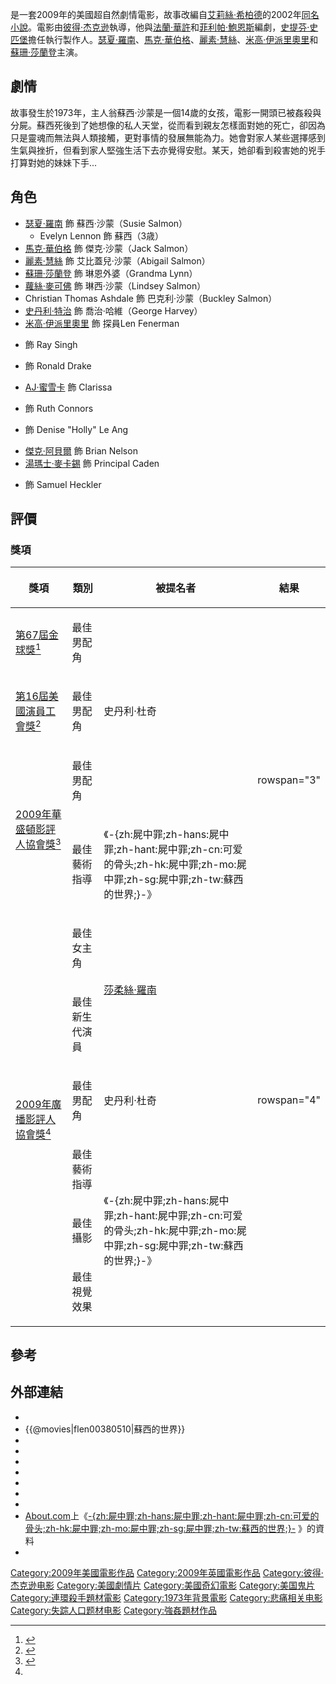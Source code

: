{{noteTA
|T=zh-hans:屍中罪;zh-hant:屍中罪;zh-cn:可爱的骨头;zh-hk:屍中罪;zh-mo:屍中罪;zh-sg:屍中罪;zh-tw:蘇西的世界;
|G1=Show
}}
{{Infobox Film
| name               = -{zh:屍中罪;zh-hans:屍中罪;zh-hant:屍中罪;zh-cn:可爱的骨头;zh-hk:屍中罪;zh-mo:屍中罪;zh-sg:屍中罪;zh-tw:蘇西的世界;}-
| original_name      = ''{{lang|en|The Lovely Bones}}''
| image              = Lovely bones ver2.jpg
| caption            = 電影海報
| director           = [[彼得·杰克逊|彼得·杰克逊]]
| producer           = 彼得·杰克逊<br />[[法蘭·華許|法蘭·華許]]<br/>{{link-en|卡羅琳·康寧漢|Carolynne Cunningham}}<br />Aimee Peyronnet
| writer             = 彼得·杰克逊<br />法蘭·華許<br />[[菲利帕·鮑恩斯|菲利帕·鮑恩斯]]
| based_on           = 《-{[[蘇西的世界|蘇西的世界]]}-》（台譯中文版）<br />''The Lovely Bones''<br />作者：[[艾莉絲·希柏德|艾莉絲·希柏德]]
| starring           = [[瑟夏·羅南|瑟夏·羅南]]<br />[[馬克·華伯格|馬克·華伯格]]<br />[[麗素·慧絲|麗素·慧絲]]<br />[[蘇珊·莎蘭登|蘇珊·莎蘭登]]<br />[[史丹利·特治|史丹利·特治]]<br />[[米高·伊派里奧里|米高·伊派里奧里]]
| music              = [[布萊恩·伊諾|布萊恩·伊諾]]
| cinematography     = [[安德魯·萊斯尼|安德魯·萊斯尼]]
| editing            = [[賈貝茲·歐森|賈貝茲·歐森]]
| production_company = [[夢工場|夢工場]]<br />{{link-en|Film4 Productions|Film4 Productions}}<br />{{link-en|WingNut Films|WingNut Films}}
| distributor        = [[派拉蒙電影公司|派拉蒙電影公司]]
| released           = {{start date|2009|11|24}}<br />{{small|(Royal premiere)}}<br />{{start date|2009|12|26}}<br />{{small|(紐西蘭)}}<br />{{start date|2010|1|15}}<br />{{small|(美國)}}<br />{{start date|2010|1|29}}<br />{{small|(英國)}}
| runtime            = 135分鐘
| country            = [[紐西蘭|紐西蘭]]<br/>[[美國|美國]]<br />[[英國|英國]]
| language           = 英語
| budget             = $6千5百萬<ref>{{cite web |url=http://www.boxofficemojo.com/movies/?id=lovelybones.htm |title=THE LOVELY BONES |work=[[Box_Office_Mojo|BoxOfficeMoJo.com]] |accessdate=2009-12-26 |archive-date=2012-02-15 |archive-url=https://www.webcitation.org/65Tkv80yh?url=http://www.boxofficemojo.com/movies/?id=lovelybones.htm |dead-url=no }}</ref>
| gross              = $93,148,790
| cn_name            = 可爱的骨头
| hk_name            = 屍中罪
| tw_name            = 蘇西的世界
}}
{{作品名稱|name=''The Lovely Bones''|hk=屍中罪|tw=蘇西的世界|cn=可爱的骨头}}是一套2009年的美國超自然劇情電影，故事改編自[[艾莉絲·希柏德|艾莉絲·希柏德]]的2002年[[蘇西的世界|同名小說]]。電影由[[彼得·杰克逊|彼得·杰克逊]]執導，他與[[法蘭·華許|法蘭·華許]]和[[菲利帕·鮑恩斯|菲利帕·鮑恩斯]]編劇，[[史提芬·史匹堡|史提芬·史匹堡]]擔任執行製作人。[[瑟夏·羅南|瑟夏·羅南]]、[[馬克·華伯格|馬克·華伯格]]、[[麗素·慧絲|麗素·慧絲]]、[[米高·伊派里奧里|米高·伊派里奧里]]和[[蘇珊·莎蘭登|蘇珊·莎蘭登]]主演。

==劇情==
故事發生於1973年，主人翁蘇西·沙蒙是一個14歲的女孩，電影一開頭已被姦殺與分屍。蘇西死後到了她想像的私人天堂，從而看到親友怎樣面對她的死亡，卻因為只是靈魂而無法與人類接觸，更對事情的發展無能為力。她會對家人某些選擇感到生氣與挫折，但看到家人堅強生活下去亦覺得安慰。某天，她卻看到殺害她的兇手打算對她的妹妹下手...

==角色==
* [[瑟夏·羅南|瑟夏·羅南]] 飾 蘇西·沙蒙（Susie Salmon）
** Evelyn Lennon 飾 蘇西（3歳）
* [[馬克·華伯格|馬克·華伯格]] 飾 傑克·沙蒙（Jack Salmon）
* [[麗素·慧絲|麗素·慧絲]] 飾 艾比蓋兒·沙蒙（Abigail Salmon）
* [[蘇珊·莎蘭登|蘇珊·莎蘭登]] 飾 琳恩外婆（Grandma Lynn）
* [[蘿絲·麥可佛|蘿絲·麥可佛]] 飾 琳西·沙蒙（Lindsey Salmon）
* Christian Thomas Ashdale 飾 巴克利·沙蒙（Buckley Salmon）
* [[史丹利·特治|史丹利·特治]] 飾 喬治·哈維（George Harvey）
* [[米高·伊派里奧里|米高·伊派里奧里]] 飾 探員Len Fenerman
* {{link-en|瑞斯·里奇|Reece Ritchie}} 飾 Ray Singh
* {{link-en|Charlie Saxton|Charlie Saxton}} 飾 Ronald Drake
* [[AJ·蜜雪卡|AJ·蜜雪卡]] 飾 Clarissa
* {{link-en|嘉露蓮·丹多|Carolyn Dando}} 飾 Ruth Connors
* {{link-en|司徒少英|Nikki SooHoo}} 飾 Denise "Holly" Le Ang
* [[傑克·阿貝爾|傑克·阿貝爾]] 飾 Brian Nelson
* [[湯瑪士·麥卡錫|湯瑪士·麥卡錫]] 飾 Principal Caden
* {{link-en|安德魯·詹姆士·亞倫|Andrew James Allen}} 飾 Samuel Heckler

==評價==
=== 獎項 ===
{|class="wikitable" border="1"
|- 
! 獎項
! 類別
! 被提名者
! 結果
|-
|[[第67屆金球獎|第67屆金球獎]]<ref name="ggnoms">{{cite web|url=http://www.goldenglobes.org/news/id/159 |title=THE 67TH ANNUAL GOLDEN GLOBE AWARDS NOMINATIONS |date=2009-12-15 |author=HFPA News |work=[[Golden_Globes|GoldenGlobes.org]] |accessdate=2009-12-15 |deadurl=yes |archiveurl=https://web.archive.org/web/20091215200927/http://www.goldenglobes.org/news/id/159 |archivedate=2009-12-15 }}</ref> 
| 最佳男配角
|rowspan="3"| 史丹利·杜奇
| {{nominated}} 
|-
|[[美國演員工會獎|第16屆美國演員工會獎]]<ref name="sag">{{cite web|url=http://www.sagawards.org/PR_091217 |title=NOMINATIONS ANNOUNCED FOR THE 16th ANNUAL SCREEN ACTORS GUILD AWARDS® |date=2009-12-17 |author=Screen Actor Guild Awards |work=[[美国演员工会奖|SAGAwards.com]] |accessdate=2009-12-17 |deadurl=yes |archiveurl=https://web.archive.org/web/20110723171544/http://www.sagawards.org/PR_091217 |archivedate=2011-07-23 }}</ref>
| 最佳男配角
| {{nominated}} 
|-
|rowspan="2"| [[華盛頓影評人協會|2009年華盛頓影評人協會獎]]<ref name="imdbawards">{{cite web |url=http://www.imdb.com/title/tt0380510/awards |title=The Lovely Bones : Awatds |work=[[IMDb|IMDb.com]] |accessdate=2009-12-25 |archive-date=2012-02-15 |archive-url=https://www.webcitation.org/65TkwbwQz?url=http://www.imdb.com/title/tt0380510/awards |dead-url=no }}</ref>
| 最佳男配角
|rowspan="3" {{nominated}}
|-
| 最佳藝術指導
| 《-{zh:屍中罪;zh-hans:屍中罪;zh-hant:屍中罪;zh-cn:可爱的骨头;zh-hk:屍中罪;zh-mo:屍中罪;zh-sg:屍中罪;zh-tw:蘇西的世界;}-》
|-
|rowspan="6"| [[廣播影評人協會|2009年廣播影評人協會獎]]<ref name="imdbawards"/>
|rowpsan="2"| 最佳女主角
|rowspan="2"| [[莎柔絲·羅南|莎柔絲·羅南]]
|-
| 最佳新生代演員
| {{won}}
|-
| 最佳男配角
| 史丹利·杜奇
|rowspan="4" {{nominated}} 
|-
| 最佳藝術指導
|rowspan="3"| 《-{zh:屍中罪;zh-hans:屍中罪;zh-hant:屍中罪;zh-cn:可爱的骨头;zh-hk:屍中罪;zh-mo:屍中罪;zh-sg:屍中罪;zh-tw:蘇西的世界;}-》
|-
| 最佳攝影
|-
| 最佳視覺效果
|}

==參考==
{{reflist}}

== 外部連結 ==
*{{Official|http://www.lovelybones.com/}}
*{{@movies|flen00380510|蘇西的世界}}
*{{douban|title=可爱的骨头}}
*{{Mtime|56814|可爱的骨头}}
*{{Amg movie|397860|-{zh:屍中罪;zh-hans:屍中罪;zh-hant:屍中罪;zh-cn:可爱的骨头;zh-hk:屍中罪;zh-mo:屍中罪;zh-sg:屍中罪;zh-tw:蘇西的世界;}-}}
*{{rotten-tomatoes|1189344-lovely_bones|-{zh:屍中罪;zh-hans:屍中罪;zh-hant:屍中罪;zh-cn:可爱的骨头;zh-hk:屍中罪;zh-mo:屍中罪;zh-sg:屍中罪;zh-tw:蘇西的世界;}-}}
*{{mojo title|lovelybones|-{zh:屍中罪;zh-hans:屍中罪;zh-hant:屍中罪;zh-cn:可爱的骨头;zh-hk:屍中罪;zh-mo:屍中罪;zh-sg:屍中罪;zh-tw:蘇西的世界;}-}}
*{{Tcmdb title|684105|-{zh:屍中罪;zh-hans:屍中罪;zh-hant:屍中罪;zh-cn:可爱的骨头;zh-hk:屍中罪;zh-mo:屍中罪;zh-sg:屍中罪;zh-tw:蘇西的世界;}-}}
*{{metacritic film|the-lovely-bones|-{zh:屍中罪;zh-hans:屍中罪;zh-hant:屍中罪;zh-cn:可爱的骨头;zh-hk:屍中罪;zh-mo:屍中罪;zh-sg:屍中罪;zh-tw:蘇西的世界;}-}}
*[[About.com|About.com]]上《[http://movies.about.com/od/thelovelybones/ -{zh:屍中罪;zh-hans:屍中罪;zh-hant:屍中罪;zh-cn:可爱的骨头;zh-hk:屍中罪;zh-mo:屍中罪;zh-sg:屍中罪;zh-tw:蘇西的世界;}-] {{Wayback|url=http://movies.about.com/od/thelovelybones/ |date=20161130035635 }}》的資料{{en}}
*{{imdb title|0380510|-{zh:屍中罪;zh-hans:屍中罪;zh-hant:屍中罪;zh-cn:可爱的骨头;zh-hk:屍中罪;zh-mo:屍中罪;zh-sg:屍中罪;zh-tw:蘇西的世界;}-}}

{{彼得·杰克逊}}
{{DEFAULTSORT:Lovely Bones}}
[[Category:2009年美國電影作品|Category:2009年美國電影作品]]
[[Category:2009年英國電影作品|Category:2009年英國電影作品]]
[[Category:彼得·杰克逊电影|Category:彼得·杰克逊电影]]
[[Category:美國劇情片|Category:美國劇情片]]
[[Category:美國奇幻電影|Category:美國奇幻電影]]
[[Category:美国鬼片|Category:美国鬼片]]
[[Category:連環殺手題材電影|Category:連環殺手題材電影]]
[[Category:1973年背景電影|Category:1973年背景電影]]
[[Category:悲痛相关电影|Category:悲痛相关电影]]
[[Category:失踪人口题材电影|Category:失踪人口题材电影]]
[[Category:強姦題材作品|Category:強姦題材作品]]